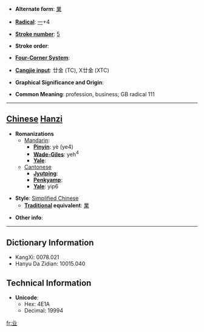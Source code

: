 * '''Alternate form''': [[業]]

* '''[[Wiktionary:Chinese radical index| Radical]]''': [[Wiktionary:Chinese radical index 一|一]]+4

* '''[[Wiktionary:Chinese total strokes index|Stroke number]]''': [[Wiktionary:Chinese total strokes index 5|5]]

* '''Stroke order''': 

* '''[[Wiktionary:Chinese four corner index|Four-Corner System]]''': 

* '''[[Wiktionary:Chinese Cangjie index|Cangjie input]]''': 廿金 (TC), X廿金 (XTC)

* '''Graphical Significance and Origin''': 

* '''Common Meaning''': profession, business; GB radical 111

----

== [[Chinese]] [[Hanzi]] ==

* '''Romanizations'''
** [[Mandarin]]:
*** '''[[Pinyin]]''': yè (ye4)
*** '''[[Wade-Giles]]''': yeh<sup>4</sup>
*** '''[[Yale]]''': 
**[[Cantonese]]
***'''[[Jyutping]]''':
***'''[[Penkyamp]]''': 
***'''[[Yale]]''': yip6

* '''Style''': [[Simplified Chinese]] 
** '''[[Traditional Chinese|Traditional]] equivalent''': [[業]]

* '''Other info''': 

----

== Dictionary Information ==

* KangXi: 0078.021
* Hanyu Da Zidian: 10015.040

== Technical Information ==

* '''Unicode''':
** Hex: 4E1A
** Decimal: 19994

[[fr:业]]